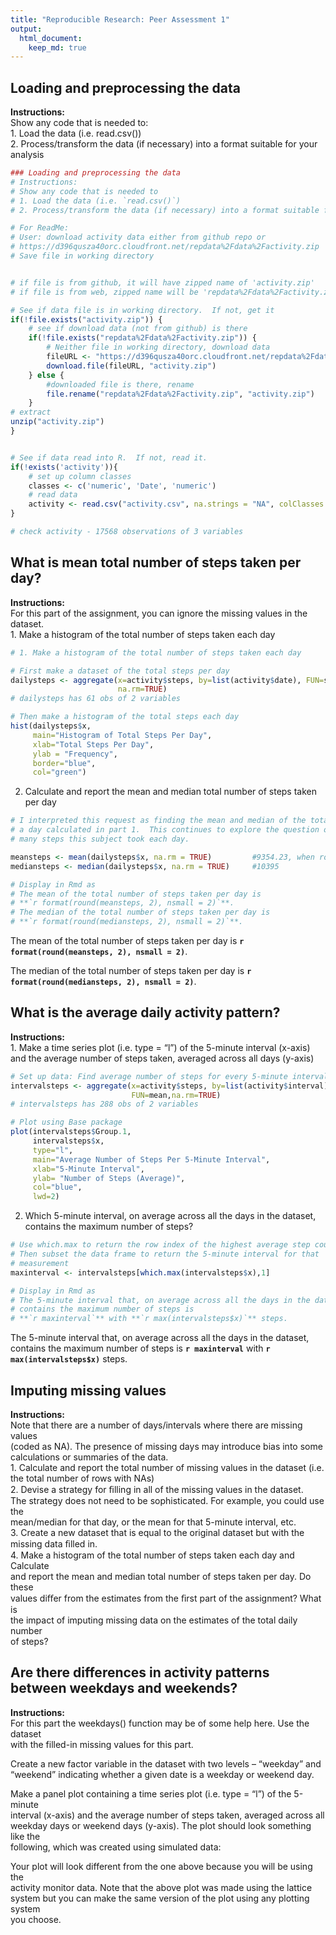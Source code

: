 ```yaml
---
title: "Reproducible Research: Peer Assessment 1"
output: 
  html_document:
    keep_md: true
---
```



## Loading and preprocessing the data
**Instructions: **  
Show any code that is needed to:  
1. Load the data (i.e. read.csv())  
2. Process/transform the data (if necessary) into a format suitable for your
analysis  

```r
### Loading and preprocessing the data
# Instructions:
# Show any code that is needed to
# 1. Load the data (i.e. `read.csv()`)
# 2. Process/transform the data (if necessary) into a format suitable for your analysis

# For ReadMe:
# User: download activity data either from github repo or
# https://d396qusza40orc.cloudfront.net/repdata%2Fdata%2Factivity.zip
# Save file in working directory


# if file is from github, it will have zipped name of 'activity.zip'
# if file is from web, zipped name will be 'repdata%2Fdata%2Factivity.zip'

# See if data file is in working directory.  If not, get it
if(!file.exists("activity.zip")) {
    # see if download data (not from github) is there
    if(!file.exists("repdata%2Fdata%2Factivity.zip")) {
        # Neither file in working directory, download data
        fileURL <- "https://d396qusza40orc.cloudfront.net/repdata%2Fdata%2Factivity.zip"
        download.file(fileURL, "activity.zip")
    } else {
        #downloaded file is there, rename
        file.rename("repdata%2Fdata%2Factivity.zip", "activity.zip")
    }
# extract
unzip("activity.zip")
}


# See if data read into R.  If not, read it.
if(!exists('activity')){
    # set up column classes
    classes <- c('numeric', 'Date', 'numeric')
    # read data
    activity <- read.csv("activity.csv", na.strings = "NA", colClasses = classes)
}

# check activity - 17568 observations of 3 variables
```



## What is mean total number of steps taken per day?
**Instructions: **   
For this part of the assignment, you can ignore the missing values in the dataset.  
1. Make a histogram of the total number of steps taken each day  

```r
# 1. Make a histogram of the total number of steps taken each day

# First make a dataset of the total steps per day
dailysteps <- aggregate(x=activity$steps, by=list(activity$date), FUN=sum,
                        na.rm=TRUE)
# dailysteps has 61 obs of 2 variables

# Then make a histogram of the total steps each day
hist(dailysteps$x,
     main="Histogram of Total Steps Per Day",
     xlab="Total Steps Per Day",
     ylab = "Frequency",
     border="blue",
     col="green")

```


2. Calculate and report the mean and median total number of steps taken per day  

```r
# I interpreted this request as finding the mean and median of the total steps
# a day calculated in part 1.  This continues to explore the question of how
# many steps this subject took each day.

meansteps <- mean(dailysteps$x, na.rm = TRUE)         #9354.23, when rounded
mediansteps <- median(dailysteps$x, na.rm = TRUE)     #10395

# Display in Rmd as
# The mean of the total number of steps taken per day is 
# **`r format(round(meansteps, 2), nsmall = 2)`**. 
# The median of the total number of steps taken per day is 
# **`r format(round(mediansteps, 2), nsmall = 2)`**. 
```

The mean of the total number of steps taken per day is 
**`r format(round(meansteps, 2), nsmall = 2)`**.  
  
The median of the total number of steps taken per day is 
**`r format(round(mediansteps, 2), nsmall = 2)`**.  
  
## What is the average daily activity pattern?
**Instructions: **  
1. Make a time series plot (i.e. type = "l") of the 5-minute interval (x-axis)   
and the average number of steps taken, averaged across all days (y-axis)  

```r
# Set up data: Find average number of steps for every 5-minute interval
intervalsteps <- aggregate(x=activity$steps, by=list(activity$interval),
                           FUN=mean,na.rm=TRUE)
# intervalsteps has 288 obs of 2 variables

# Plot using Base package
plot(intervalsteps$Group.1,
     intervalsteps$x,
     type="l",
     main="Average Number of Steps Per 5-Minute Interval",
     xlab="5-Minute Interval",
     ylab= "Number of Steps (Average)",
     col="blue",
     lwd=2)
```

2. Which 5-minute interval, on average across all the days in the dataset,   
contains the maximum number of steps?

```r
# Use which.max to return the row index of the highest average step count
# Then subset the data frame to return the 5-minute interval for that
# measurement
maxinterval <- intervalsteps[which.max(intervalsteps$x),1]

# Display in Rmd as
# The 5-minute interval that, on average across all the days in the dataset,
# contains the maximum number of steps is
# **`r maxinterval`** with **`r max(intervalsteps$x)`** steps.
```

The 5-minute interval that, on average across all the days in the dataset,  
contains the maximum number of steps is
**`r maxinterval`** with **`r max(intervalsteps$x)`** steps.


## Imputing missing values
**Instructions: **  
Note that there are a number of days/intervals where there are missing values  
(coded as NA). The presence of missing days may introduce bias into some  
calculations or summaries of the data.  
1. Calculate and report the total number of missing values in the dataset (i.e.  
the total number of rows with NAs)  
2. Devise a strategy for ﬁlling in all of the missing values in the dataset.  
The strategy does not need to be sophisticated. For example, you could use the  
mean/median for that day, or the mean for that 5-minute interval, etc.  
3. Create a new dataset that is equal to the original dataset but with the  
missing data ﬁlled in.  
4. Make a histogram of the total number of steps taken each day and Calculate   
and report the mean and median total number of steps taken per day. Do these  
values diﬀer from the estimates from the ﬁrst part of the assignment? What is  
the impact of imputing missing data on the estimates of the total daily number  
of steps?


## Are there differences in activity patterns between weekdays and weekends?
**Instructions: **  
For this part the weekdays() function may be of some help here. Use the dataset  
with the filled-in missing values for this part.  
  
Create a new factor variable in the dataset with two levels -- "weekday" and  
"weekend" indicating whether a given date is a weekday or weekend day.  
  
Make a panel plot containing a time series plot (i.e. type = "l") of the 5-minute  
interval (x-axis) and the average number of steps taken, averaged across all  
weekday days or weekend days (y-axis). The plot should look something like the  
following, which was created using simulated data:  
  
Your plot will look different from the one above because you will be using the  
activity monitor data. Note that the above plot was made using the lattice  
system but you can make the same version of the plot using any plotting system  
you choose.